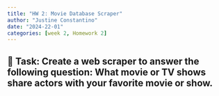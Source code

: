 ```yaml
---
title: "HW 2: Movie Database Scraper"
author: "Justine Constantino"
date: "2024-22-01"
categories: [week 2, Homework 2]
---
```


## 📨 Task: Create a web scraper to answer the following question: What movie or TV shows share actors with your favorite movie or show. 







